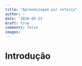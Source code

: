 ```yaml
---
title: "Aprendizagem por reforço"
author: ~
date: '2020-09-23'
draft: true
comments: false
images:
---
```


<!-- http://incompleteideas.net/book/RLbook2018.pdf -->

# Introdução


